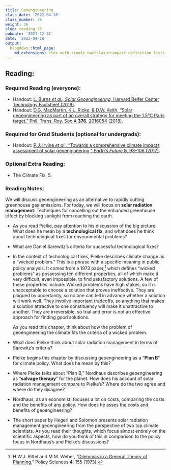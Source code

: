 ```yaml
---
title: Geoengineering
class_date: '2022-04-18'
class_number: 36
weight: 36
slug: reading_36
pubdate: '2021-12-31'
date: '2022-04-18'
output:
  blogdown::html_page:
    md_extensions: +tex_math_single_backslash+compact_definition_lists
---
```

## Reading:

### Required Reading (everyone):

* Handout: [L. Burns _et al._, _Solar Geoengineering_, Harvard Belfer Center Technology Factsheet (2019)](/files/reading_handouts/burns_2019_geoengineering_factsheet.pdf){target="_blank"}.
* Handout: [D.G. MacMartin, K.L. Ricke, &  D.W. Keith, "Solar geoengineering as part of an overall strategy for meeting the 1.5&deg;C Paris target," Phil. Trans. Roy. Soc A **376**, 2016054 (2018)](/files/reading_handouts/macmartin_2018_geoengineering_strategy.pdf){target="_blank"}.

### Required for Grad Students (optional for undergrads):

* Handout: [P.J. Irvine _et al._, "Towards a comprehensive climate impacts assessment of solar geoengineering," _Earth's Future_ **5**, 93--106 (2017)](/files/reading_handouts/irvine_2017_geoengineering_climate.pdf){target="_blank"}.

### Optional Extra Reading:

* The Climate Fix, 5.

### Reading Notes:

We will discuss geoengineering as an alternative to rapidly cutting greenhouse gas emissions. For today, we will focus on **solar radiation management**: Techniques for cancelling out the enhanced greenhouse effect by blocking sunlight from reaching the earth.

* As you read Pielke, pay attention to his discussion of the big picture. What does he mean by a **technological fix**, and what does he think about technological fixes for environmental problems?
* What are Daniel Sarewitz's criteria for successful technological fixes?
* In the context of technological fixes, Pielke describes climate change as a "wicked problem." This is a phrase with a specific meaning in public policy analysis. It comes from a 1973 paper,^[H.W.J. Rittel and M.M. Weber, "[Dilemmas in a General Theory of Planning](https://doi.org/10.1007/BF01405730)," Policy Sciences **4**, 155 (1973).] which defines "wicked problems" as possessing ten different properties, all of which make it very difficult, even impossible, to find satisfactory solutions. A few of these properties include: Wicked problems have high stakes, so it is unacceptable to choose a solution that proves ineffective. They are plagued by uncertainty, so no one can tell in advance whether a solution will work well. They invoilve important tradeoffs, so anything that makes a solution attractive to one constituency will make it unattractive to another. They are irreversible, so trial and error is not an effective approach for finding good solutions.

    As you read this chapter, think about how the problem of geoengineering the climate fits the criteria of a wicked problem.
* What does Pielke think about solar radiation management in terms of Sarewitz's criteria?
* Pielke begins this chapter by discussing geoengineering as a "**Plan B**" for climate policy. What does he mean by this?
* Where Pielke talks about "Plan B," Nordhaus describes geoengineering as "**salvage therapy**" for the planet. How does his account of solar radiation management compare to Pielke's? Where do the two agree and where do they disagree?
* Nordhaus, as an economist, focuses a lot on costs, comparing the costs and the benefits of any policy. How does he asses the costs and benefits of geoengineering?
* The short paper by Hegerl and Solomon presents solar radiation management geoengineering from the perspective of two top climate scientists. As you read their thoughts, which focus almost entirely on the scientific aspects, how do you think of this in comparison to the policy focus in Nordhaus's and Pielke's discussions?
